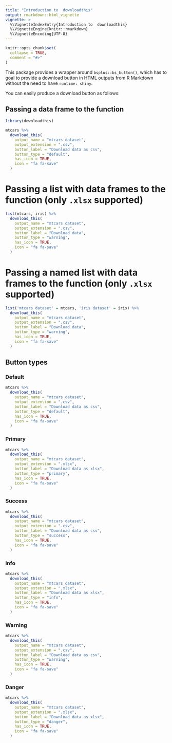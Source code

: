 ```yaml
---
title: "Introduction to  downloadthis"
output: rmarkdown::html_vignette
vignette: >
  %\VignetteIndexEntry{Introduction to  downloadthis}
  %\VignetteEngine{knitr::rmarkdown}
  %\VignetteEncoding{UTF-8}
---
```


```r
knitr::opts_chunk$set(
  collapse = TRUE,
  comment = "#>"
)
```

This package provides a wrapper around `bsplus::bs_button()`, which has to goal to provide a download button in HTML outputs from R Markdown without the need to have `runtime: shiny`.

You can easily produce a download button as follows:

## Passing a data frame to the function

```r
library(downloadthis)

mtcars %>% 
  download_this(
    output_name = "mtcars dataset",
    output_extension = ".csv",
    button_label = "Download data as csv",
    button_type = "default",
    has_icon = TRUE,
    icon = "fa fa-save"
  )
```

# Passing a list with data frames to the function (only `.xlsx` supported)

```r
list(mtcars, iris) %>%
  download_this(
    output_name = "mtcars dataset",
    output_extension = ".csv",
    button_label = "Download data",
    button_type = "warning",
    has_icon = TRUE,
    icon = "fa fa-save"
  )
```

# Passing a named list with data frames to the function (only `.xlsx` supported)

```r
list('mtcars dataset' = mtcars, 'iris dataset' = iris) %>%
  download_this(
    output_name = "mtcars dataset",
    output_extension = ".csv",
    button_label = "Download data",
    button_type = "warning",
    has_icon = TRUE,
    icon = "fa fa-save"
  )
```

## Button types

### Default

```r
mtcars %>% 
  download_this(
    output_name = "mtcars dataset",
    output_extension = ".csv",
    button_label = "Download data as csv",
    button_type = "default",
    has_icon = TRUE,
    icon = "fa fa-save"
  )
```

### Primary

```r
mtcars %>% 
  download_this(
    output_name = "mtcars dataset",
    output_extension = ".xlsx",
    button_label = "Download data as xlsx",
    button_type = "primary",
    has_icon = TRUE,
    icon = "fa fa-save"
  )
```

### Success

```r
mtcars %>% 
  download_this(
    output_name = "mtcars dataset",
    output_extension = ".csv",
    button_label = "Download data as csv",
    button_type = "success",
    has_icon = TRUE,
    icon = "fa fa-save"
  )
```

### Info

```r
mtcars %>% 
  download_this(
    output_name = "mtcars dataset",
    output_extension = ".xlsx",
    button_label = "Download data as xlsx",
    button_type = "info",
    has_icon = TRUE,
    icon = "fa fa-save"
  )
```

### Warning

```r
mtcars %>% 
  download_this(
    output_name = "mtcars dataset",
    output_extension = ".csv",
    button_label = "Download data as csv",
    button_type = "warning",
    has_icon = TRUE,
    icon = "fa fa-save"
  )
```

### Danger

```r
mtcars %>% 
  download_this(
    output_name = "mtcars dataset",
    output_extension = ".xlsx",
    button_label = "Download data as xlsx",
    button_type = "danger",
    has_icon = TRUE,
    icon = "fa fa-save"
  )
```
